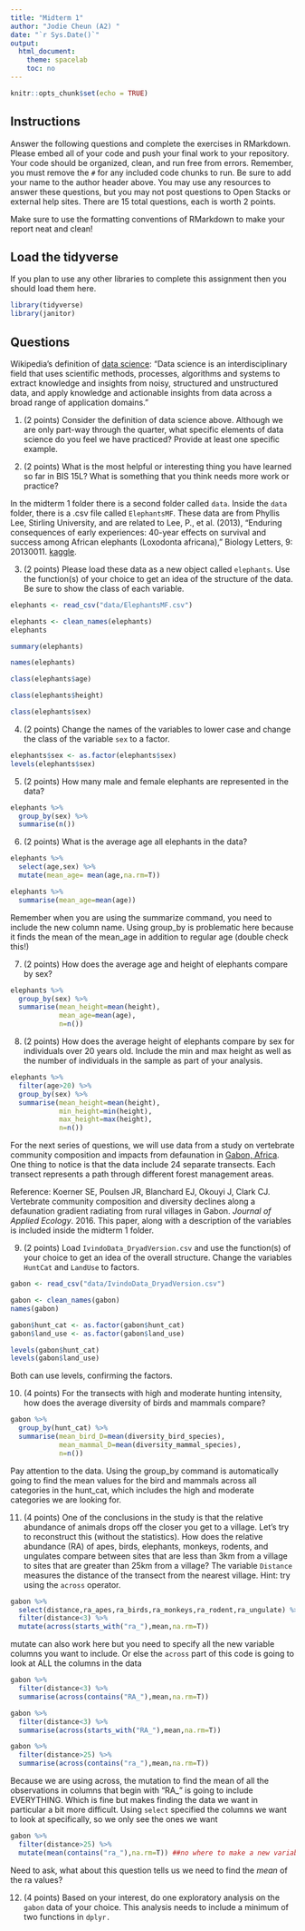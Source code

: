 ```yaml
---
title: "Midterm 1"
author: "Jodie Cheun (A2) "
date: "`r Sys.Date()`"
output:
  html_document:
    theme: spacelab
    toc: no
---
```


```r
knitr::opts_chunk$set(echo = TRUE)
```

## Instructions
Answer the following questions and complete the exercises in RMarkdown. Please embed all of your code and push your final work to your repository. Your code should be organized, clean, and run free from errors. Remember, you must remove the `#` for any included code chunks to run. Be sure to add your name to the author header above. You may use any resources to answer these questions, but you may not post questions to Open Stacks or external help sites. There are 15 total questions, each is worth 2 points.  

Make sure to use the formatting conventions of RMarkdown to make your report neat and clean!  

## Load the tidyverse
If you plan to use any other libraries to complete this assignment then you should load them here.
```r
library(tidyverse)
library(janitor)
```

## Questions  

Wikipedia's definition of [data science](https://en.wikipedia.org/wiki/Data_science): "Data science is an interdisciplinary field that uses scientific methods, processes, algorithms and systems to extract knowledge and insights from noisy, structured and unstructured data, and apply knowledge and actionable insights from data across a broad range of application domains."  

1. (2 points) Consider the definition of data science above. Although we are only part-way through the quarter, what specific elements of data science do you feel we have practiced? Provide at least one specific example.  

2. (2 points) What is the most helpful or interesting thing you have learned so far in BIS 15L? What is something that you think needs more work or practice?  

In the midterm 1 folder there is a second folder called `data`. Inside the `data` folder, there is a .csv file called `ElephantsMF`. These data are from Phyllis Lee, Stirling University, and are related to Lee, P., et al. (2013), "Enduring consequences of early experiences: 40-year effects on survival and success among African elephants (Loxodonta africana)," Biology Letters, 9: 20130011. [kaggle](https://www.kaggle.com/mostafaelseidy/elephantsmf).  

3. (2 points) Please load these data as a new object called `elephants`. Use the function(s) of your choice to get an idea of the structure of the data. Be sure to show the class of each variable.
```r
elephants <- read_csv("data/ElephantsMF.csv") 
```
```r
elephants <- clean_names(elephants)
elephants
```


```r
summary(elephants)
```
```r
names(elephants)
```

```r
class(elephants$age)
```
```r
class(elephants$height)
```
```r
class(elephants$sex)
```

4. (2 points) Change the names of the variables to lower case and change the class of the variable `sex` to a factor.
```r
elephants$sex <- as.factor(elephants$sex)
levels(elephants$sex)
```


5. (2 points) How many male and female elephants are represented in the data?
```r
elephants %>% 
  group_by(sex) %>% 
  summarise(n())
```

6. (2 points) What is the average age all elephants in the data?

```r
elephants %>% 
  select(age,sex) %>% 
  mutate(mean_age= mean(age,na.rm=T))
```
```r
elephants %>% 
  summarise(mean_age=mean(age))
```
Remember when you are using the summarize command, you need to include the new column name. 
Using group_by is problematic here because it finds the mean of the mean_age in addition to regular age (double check this!)

7. (2 points) How does the average age and height of elephants compare by sex?
```r
elephants %>% 
  group_by(sex) %>% 
  summarise(mean_height=mean(height),
            mean_age=mean(age),
            n=n())
```

8. (2 points) How does the average height of elephants compare by sex for individuals over 20 years old. Include the min and max height as well as the number of individuals in the sample as part of your analysis.  

```r
elephants %>% 
  filter(age>20) %>% 
  group_by(sex) %>% 
  summarise(mean_height=mean(height),
            min_height=min(height),
            max_height=max(height),
            n=n())
```

For the next series of questions, we will use data from a study on vertebrate community composition and impacts from defaunation in [Gabon, Africa](https://en.wikipedia.org/wiki/Gabon). One thing to notice is that the data include 24 separate transects. Each transect represents a path through different forest management areas.  

Reference: Koerner SE, Poulsen JR, Blanchard EJ, Okouyi J, Clark CJ. Vertebrate community composition and diversity declines along a defaunation gradient radiating from rural villages in Gabon. _Journal of Applied Ecology_. 2016. This paper, along with a description of the variables is included inside the midterm 1 folder.  

9. (2 points) Load `IvindoData_DryadVersion.csv` and use the function(s) of your choice to get an idea of the overall structure. Change the variables `HuntCat` and `LandUse` to factors.
```r
gabon <- read_csv("data/IvindoData_DryadVersion.csv")
```
```r
gabon <- clean_names(gabon)
names(gabon)
```
```r
gabon$hunt_cat <- as.factor(gabon$hunt_cat)
gabon$land_use <- as.factor(gabon$land_use)
```

```r
levels(gabon$hunt_cat)
levels(gabon$land_use)
```

Both can use levels, confirming the factors. 

10. (4 points) For the transects with high and moderate hunting intensity, how does the average diversity of birds and mammals compare?
```r
gabon %>% 
  group_by(hunt_cat) %>% 
  summarise(mean_bird_D=mean(diversity_bird_species),
            mean_mammal_D=mean(diversity_mammal_species),
            n=n())
```
Pay attention to the data. Using the group_by command is automatically going to find the mean values for the bird and mammals across all categories in the hunt_cat, which includes the high and moderate categories we are looking for. 


11. (4 points) One of the conclusions in the study is that the relative abundance of animals drops off the closer you get to a village. Let's try to reconstruct this (without the statistics). How does the relative abundance (RA) of apes, birds, elephants, monkeys, rodents, and ungulates compare between sites that are less than 3km from a village to sites that are greater than 25km from a village? The variable `Distance` measures the distance of the transect from the nearest village. Hint: try using the `across` operator.  

```r
gabon %>% 
  select(distance,ra_apes,ra_birds,ra_monkeys,ra_rodent,ra_ungulate) %>% 
  filter(distance<3) %>% 
  mutate(across(starts_with("ra_"),mean,na.rm=T))
```

mutate can also work here but you need to specify all the new variable columns you want to include. Or else the `across` part of this code is going to look at ALL the columns in the data

```r
gabon %>% 
  filter(distance<3) %>% 
  summarise(across(contains("RA_"),mean,na.rm=T))
```
```r
gabon %>% 
  filter(distance<3) %>% 
  summarise(across(starts_with("RA_"),mean,na.rm=T))
```

```r
gabon %>% 
  filter(distance>25) %>% 
  summarise(across(contains("ra_"),mean,na.rm=T))
```
Because we are using across, the mutation to find the mean of all the observations in columns that begin with "RA_" is going to include EVERYTHING. Which is fine but makes finding the data we want in particular a bit more difficult. Using `select` specified the columns we want to look at specifically, so we only see the ones we want

```r
gabon %>% 
  filter(distance>25) %>% 
  mutate(mean(contains("ra_"),na.rm=T)) ##no where to make a new variable 
```

Need to ask, what about this question tells us we need to find the *mean* of the ra values? 



12. (4 points) Based on your interest, do one exploratory analysis on the `gabon` data of your choice. This analysis needs to include a minimum of two functions in `dplyr.`